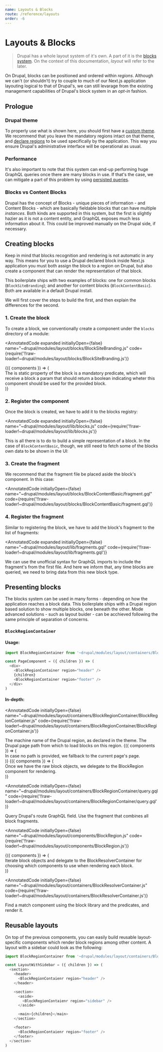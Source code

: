 ```yaml
---
name: Layouts & Blocks
route: /reference/layouts
order: -6
---
```



# Layouts & Blocks

> Drupal has a whole layout system of it's own. A part of it is the [blocks system](https://www.drupal.org/docs/user_guide/en/blocks-chapter.html). On the context of this documentation, _layout_ will refer to the later.

On Drupal, blocks can be positioned and ordered within _regions_. Although we can't (or shouldn't) try to couple to much of our Next.js application layouting logical to that of Drupal's, we can still levarage from the existing management capabilities of Drupal's block system in an _opt-in_ fashion.

## Prologue

### Drupal theme

To properly use what is shown here, you should first have a [custom theme](https://www.drupal.org/docs/8/theming-drupal-8/defining-a-theme-with-an-infoyml-file). We recommend that you leave the mandatory regions intact on that theme, and [declare regions](https://www.drupal.org/node/2469113) to be used specifically by the application. This way you ensure Drupal's administrative interface will be operational as usual.

### Performance

It's also important to note that this system can end-up performing huge GraphQL queries once there are many blocks in use. If that's the case, we can mitigate a part of this problem by using [persisted queries](https://blog.apollographql.com/persisted-graphql-queries-with-apollo-client-119fd7e6bba5).

### Blocks vs Content Blocks

Drupal has the concept of Blocks - unique pieces of information - and Content Blocks - which are basically fieldable blocks that can have multiple _instances_. Both kinds are supported in this system, but the first is slightly hazier as it is not a content entity, and GraphQL exposes much less information about it. This could be improved manually on the Drupal side, if necessary.

## Creating blocks

Keep in mind that blocks recognition and rendering is not automatic in any way. This means for you to use a Drupal declared block inside Next.js application you must both assign the block to a region on Drupal, but also create a component that can render the representation of that block.

This boilerplate ships with two examples of blocks: one for common blocks (`BlockSiteBranding`); and another for content blocks (`BlockContentBasic`). Both are available in a default Drupal install.

We will first cover the steps to build the first, and then explain the differences for the second.

### 1. Create the block

To create a block, we conventionally create a component under the `blocks` directory of a module:

<AnnotatedCode
  expanded
  initiallyOpen={false}
  name="~drupal/modules/layout/blocks/BlockSiteBranding.js"
  code={require('!!raw-loader!~drupal/modules/layout/blocks/BlockSiteBranding.js')}
>
  <Annotation line={38}>
    {({ components }) => (
      <div>
        The <components.inlineCode>is</components.inlineCode> static property of
        the block is a mandatory predicate, which will receive a block a param
        that should return a boolean indicating wheter this component should be
        used for the provided block.
      </div>
    )}
  </Annotation>
</AnnotatedCode>

### 2. Register the component

Once the block is created, we have to add it to the blocks registry:

<AnnotatedCode
  expanded
  initiallyOpen={false}
  name="~drupal/modules/layout/lib/blocks.js"
  code={require('!!raw-loader!~drupal/modules/layout/lib/blocks.js')}
>
  <Annotation line={5} />
  <Annotation line={11} to={15} />
</AnnotatedCode>

This is all there is to do to build a simple representation of a block. In the case of `BlockContentBasic`, though, we still need to fetch some of the blocks own data to be shown in the UI:

### 3. Create the fragment

We recommend that the fragment file be placed aside the block's component. In this case:

<AnnotatedCode
  initiallyOpen={false}
  name="~drupal/modules/layout/blocks/BlockContentBasic/fragment.gql"
  code={require('!!raw-loader!~drupal/modules/layout/blocks/BlockContentBasic/fragment.gql')}
>
  <Annotation line={1} to={6} />
</AnnotatedCode>

### 4. Register the fragment

Similar to registering the block, we have to add the block's fragment to the list of fragments:

<AnnotatedCode
  expanded
  initiallyOpen={false}
  name="~drupal/modules/layout/lib/fragments.gql"
  code={require('!!raw-loader!~drupal/modules/layout/lib/fragments.gql')}
>
  <Annotation line={1}>
    We can use the unofficial syntax for GraphQL imports to include the
    fragment's from the first file.
  </Annotation>
  <Annotation line={15}>
    And here we inform that, any time blocks are queried, we need to bring data
    from this new block type.
  </Annotation>
</AnnotatedCode>

## Presenting blocks

The blocks system can be used in many forms - depending on how the application reaches a block data. This boilerplate ships with a Drupal region based solution to show multiple blocks, one beneath the other. Mode advanced solutions - such as layout buider - can be acchieved following the same principle of separation of concerns.

### `BlockRegionContainer`

#### Usage:

```js
import BlockRegionContainer from '~drupal/modules/layout/containers/BlockRegionContainer'

const PageComponent = ({ children }) => (
  <div>
    <BlockRegionContainer region="header" />
    {children}
    <BlockRegionContainer region="footer" />
  </div>
)
```

#### In-depth:

<AnnotatedCode
  initiallyOpen={false}
  name="~drupal/modules/layout/containers/BlockRegionContainer/BlockRegionContainer.js"
  code={require('!!raw-loader!~drupal/modules/layout/containers/BlockRegionContainer/BlockRegionContainer.js')}
>
  <Annotation line={13}>
    The machine name of the Drupal region, as declared in the theme.
  </Annotation>
  <Annotation line={14}>
    The Drupal page path from which to load blocks on this region.
  </Annotation>
  <Annotation line={20}>
    {({ components }) => (
      <div>
        In case no <components.inlineCode>path</components.inlineCode> is
        provided, we fallback to the current page's page.
      </div>
    )}
  </Annotation>
  <Annotation line={36}>
    {({ components }) => (
      <div>
        Once we have the raw block objects, we delegate to the
        <components.inlineCode>BlockRegion</components.inlineCode> component for
        rendering.
      </div>
    )}
  </Annotation>
</AnnotatedCode>

<AnnotatedCode
  initiallyOpen={false}
  name="~drupal/modules/layout/containers/BlockRegionContainer/query.gql"
  code={require('!!raw-loader!~drupal/modules/layout/containers/BlockRegionContainer/query.gql')}
>
  <Annotation line={4}>Query Drupal's route GraphQL field.</Annotation>
  <Annotation line={7}>
    Use the fragment that combines all block fragments.
  </Annotation>
</AnnotatedCode>

<AnnotatedCode
  initiallyOpen={false}
  name="~drupal/modules/layout/components/BlockRegion.js"
  code={require('!!raw-loader!~drupal/modules/layout/components/BlockRegion.js')}
>
  <Annotation line={4} />
  <Annotation line={8} to={9}>
    {({ components }) => (
      <div>
        Iterate block objects and delegate to the
        <components.inlineCode>
          BlockResolverContainer
        </components.inlineCode> for choosing which components to use when rendering
        each block.
      </div>
    )}
  </Annotation>
</AnnotatedCode>

<AnnotatedCode
  initiallyOpen={false}
  name="~drupal/modules/layout/containers/BlockResolverContainer.js"
  code={require('!!raw-loader!~drupal/modules/layout/containers/BlockResolverContainer.js')}
>
  <Annotation line={4} />
  <Annotation line={7} to={9}>
    Find a match component using the block library and the predicates, and
    render it.
  </Annotation>
</AnnotatedCode>

## Reusable layouts

On top of the previous components, you can easily build reusable layout-specific components which render block regions among other content. A layout with a sidebar could look as the following:

```js
import BlockRegionContainer from '~drupal/modules/layout/containers/BlockRegionContainer'

const LayoutWithSidebar = ({ children }) => (
  <section>
    <header>
      <BlockRegionContaienr region="header" />
    </header>

    <section>
      <aside>
        <BlockRegionContaienr region="sidebar" />
      </aside>

      <main>{children}</main>
    </section>

    <footer>
      <BlockRegionContaienr region="footer" />
    </footer>
  </section>
)
```
